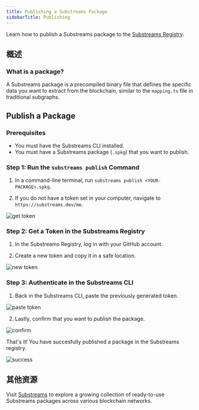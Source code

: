 ```yaml
---
title: Publishing a Substreams Package
sidebarTitle: Publishing
---
```


Learn how to publish a Substreams package to the [Substreams Registry](https://substreams.dev).

## 概述

### What is a package?

A Substreams package is a precompiled binary file that defines the specific data you want to extract from the blockchain, similar to the `mapping.ts` file in traditional subgraphs.

## Publish a Package

### Prerequisites

- You must have the Substreams CLI installed.
- You must have a Substreams package (`.spkg`) that you want to publish.

### Step 1: Run the `substreams publish` Command

1. In a command-line terminal, run `substreams publish <YOUR-PACKAGE>.spkg`.

2. If you do not have a token set in your computer, navigate to `https://substreams.dev/me`.

![get token](/img/1_get-token.png)

### Step 2: Get a Token in the Substreams Registry

1. In the Substreams Registry, log in with your GitHub account.

2. Create a new token and copy it in a safe location.

![new token](/img/2_new_token.png)

### Step 3: Authenticate in the Substreams CLI

1. Back in the Substreams CLI, paste the previously generated token.

![paste token](/img/3_paste_token.png)

2. Lastly, confirm that you want to publish the package.

![confirm](/img/4_confirm.png)

That's it! You have succesfully published a package in the Substreams registry.

![success](/img/5_success.png)

## 其他资源

Visit [Substreams](https://substreams.dev/) to explore a growing collection of ready-to-use Substreams packages across various blockchain networks.

